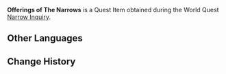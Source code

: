 {{Item Infobox
|id           = 100926
|image        = Item Offerings of The Narrows.png
|type         = Quest Items
|description  = Offerings from the [[The Narrows]] that contain a fraction of [[Aberaku|Aberaku's]] remnant thoughts.
|source1      = [[Narrow Inquiry]]
}}
'''Offerings of The Narrows''' is a Quest Item obtained during the World Quest [[Narrow Inquiry]].

==Other Languages==
{{Other Languages|default_hidden = 1
|en      = Offerings of The Narrows
|zhs     = 狭间的供奉
|zhs_rm  = Xiá Jiān de Gòngfèng
|zht     = 狹間的供奉
|zht_rm  = Xiá Jiān de Gòngfèng
|ja      = 狭間の供物
|ja_rm   = Hazama no Kumotsu
|ko      = 협곡의 공양
|ko_rm   = Hyeopgok-ui Gongyang
|es      = Ofrenda del Desfiladero
|fr      = Offrande des Gorges
|ru      = Подношение Теснины
|th      = ของสักการะ The Narrows
|th_rm   = 
|vi      = Cống Phẩm Trong Lối Mòn Khe Núi
|de      = Opfergabe in der Schlucht
|id      = Pemberian The Narrows
|pt      = Oferenda do Estreito
}}

==Change History==
{{Change History|2.4}}